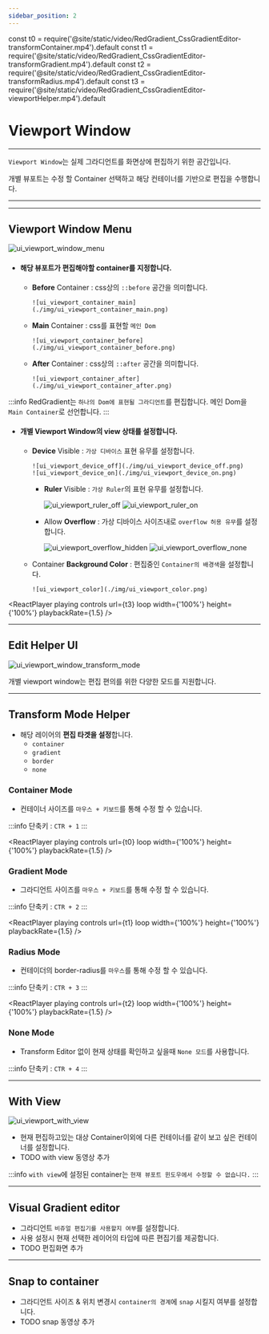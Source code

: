 ```yaml
---
sidebar_position: 2
---
```



const t0 = require('@site/static/video/RedGradient_CssGradientEditor-transformContainer.mp4').default
const t1 = require('@site/static/video/RedGradient_CssGradientEditor-transformGradient.mp4').default
const t2 = require('@site/static/video/RedGradient_CssGradientEditor-transformRadius.mp4').default
const t3 = require('@site/static/video/RedGradient_CssGradientEditor-viewportHelper.mp4').default


# Viewport Window

<hr/>

```Viewport Window```는 실제 그라디언트를 화면상에 편집하기 위한 공간입니다.

개별 뷰포트는 수정 할 Container 선택하고 해당 컨테이너를 기반으로 편집을 수행합니다.

<hr/>

<TOCInline toc={toc}/>

<hr/>

## Viewport Window Menu
![ui_viewport_window_menu](./img/ui_viewport_window_menu.png)
- #### 해당 뷰포트가 편집해야할 container를 지정합니다.
  - **Before** Container : css상의 ```::before``` 공간을 의미합니다.

		![ui_viewport_container_main](./img/ui_viewport_container_main.png)
  - **Main** Container : css를 표현할 ```메인 Dom```

		![ui_viewport_container_before](./img/ui_viewport_container_before.png)
  - **After** Container : css상의 ```::after``` 공간을 의미합니다.

		![ui_viewport_container_after](./img/ui_viewport_container_after.png)

:::info
RedGradient는 ```하나의 Dom에 표현될 그라디언트```를 편집합니다.
메인 Dom을 ```Main Container```로 선언합니다.
:::


- #### 개별 Viewport Window의 view 상태를 설정합니다.
  - **Device** Visible : ```가상 디바이스``` 표현 유무를 설정합니다.

		![ui_viewport_device_off](./img/ui_viewport_device_off.png)
		![ui_viewport_device_on](./img/ui_viewport_device_on.png)
	- **Ruler** Visible :  ```가상 Ruler```의 표현 유무를 설정합니다.

		![ui_viewport_ruler_off](./img/ui_viewport_ruler_off.png)
		![ui_viewport_ruler_on](./img/ui_viewport_ruler_on.png)
	- Allow **Overflow** : 가상 디바이스 사이즈내로 ```overflow 허용 유무```를 설정합니다.

		![ui_viewport_overflow_hidden](./img/ui_viewport_overflow_hidden.png)
		![ui_viewport_overflow_none](./img/ui_viewport_overflow_none.png)
  - Container **Background Color** : 편집중인 ```Container의 배경색```을 설정합니다.

		![ui_viewport_color](./img/ui_viewport_color.png)

<ReactPlayer
	playing
	controls
	url={t3}
	loop
	width={'100%'}
	height={'100%'}
	playbackRate={1.5}
/>

<hr/>

## Edit Helper UI
![ui_viewport_window_transform_mode](./img/ui_viewport_window_transform_mode.png)

개별 viewport window는 편집 편의를 위한 다양한 모드를 지원합니다.

<hr/>

## Transform Mode Helper
- 해당 레이어의 **편집 타겟을 설정**합니다.
  - ```container```
  - ```gradient```
  - ```border```
  - ```none```

### Container Mode
- 컨테이너 사이즈를 ```마우스 + 키보드```를 통해 수정 할 수 있습니다.

:::info
단축키 : ```CTR + 1```
:::

[//]: # (![ui_transform_container]&#40;./img/ui_transform_container.png&#41;)
<ReactPlayer
	playing
	controls
	url={t0}
	loop
	width={'100%'}
	height={'100%'}
	playbackRate={1.5}
/>

### Gradient Mode
- 그라디언트 사이즈를 ```마우스 + 키보드```를 통해 수정 할 수 있습니다.

:::info
단축키 : ```CTR + 2```
:::

[//]: # (![ui_transform_gradient]&#40;./img/ui_transform_gradient.png&#41;)
<ReactPlayer
	playing
	controls
	url={t1}
	loop
	width={'100%'}
	height={'100%'}
	playbackRate={1.5}
/>

### Radius Mode
- 컨테이더의 border-radius를 ```마우스```를 통해 수정 할 수 있습니다.

:::info
단축키 : ```CTR + 3```
:::

[//]: # (![ui_transform_radius]&#40;./img/ui_transform_radius.png&#41;)
<ReactPlayer
	playing
	controls
	url={t2}
	loop
	width={'100%'}
	height={'100%'}
	playbackRate={1.5}
/>

### None Mode
- Transform Editor 없이 현재 상태를 확인하고 싶을때 ```None 모드```를 사용합니다.

:::info
단축키 : ```CTR + 4```
:::

<hr/>


## With View
![ui_viewport_with_view](./img/ui_viewport_with_view.png)

- 현재 편집하고있는 대상 Container이외에 다른 컨테이너를 같이 보고 싶은 컨테이너를 설정합니다.
- TODO with view 동영상 추가

:::info
```with view```에 설정된 container는 ```현재 뷰포트 윈도우에서 수정할 수 없습니다.```
:::
<hr/>


## Visual Gradient editor
- 그라디언트 ```비쥬얼 편집기를 사용할지 여부```를 설정합니다.
- 사용 설정시 현재 선택한 레이어의 타입에 따른 편집기를 제공합니다.
- TODO 편집화면 추가
<hr/>


## Snap to container
- 그라디언트 사이즈 & 위치 변경시 ```container의 경계```에 ```snap``` 시킬지 여부를 설정합니다.
- TODO snap 동영상 추가

